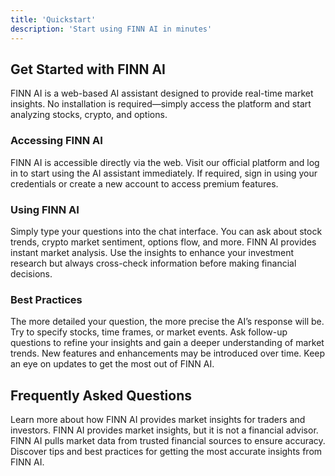 ```yaml
---
title: 'Quickstart'
description: 'Start using FINN AI in minutes'
---
```


## Get Started with FINN AI

FINN AI is a web-based AI assistant designed to provide real-time market insights. No installation is required—simply access the platform and start analyzing stocks, crypto, and options.

### Accessing FINN AI

<AccordionGroup>
  <Accordion icon="globe" title="Open FINN AI">
    FINN AI is accessible directly via the web. Visit our official platform and log in to start using the AI assistant immediately.
  </Accordion>
  <Accordion icon="user" title="Sign In or Create an Account">
    If required, sign in using your credentials or create a new account to access premium features.
  </Accordion>
</AccordionGroup>

### Using FINN AI

<AccordionGroup>
  <Accordion icon="comments" title="Ask Market Questions">
    Simply type your questions into the chat interface. You can ask about stock trends, crypto market sentiment, options flow, and more.
  </Accordion>
  <Accordion icon="chart-line" title="Get Real-Time Insights">
    FINN AI provides instant market analysis. Use the insights to enhance your investment research but always cross-check information before making financial decisions.
  </Accordion>
</AccordionGroup>

### Best Practices

<AccordionGroup>
  <Accordion icon="lightbulb" title="Be Specific">
    The more detailed your question, the more precise the AI’s response will be. Try to specify stocks, time frames, or market events.
  </Accordion>
  <Accordion icon="sync" title="Follow Up">
    Ask follow-up questions to refine your insights and gain a deeper understanding of market trends.
  </Accordion>
  <Accordion icon="bullhorn" title="Stay Updated">
    New features and enhancements may be introduced over time. Keep an eye on updates to get the most out of FINN AI.
  </Accordion>
</AccordionGroup>

## Frequently Asked Questions

<CardGroup>
  <Card title="What is FINN AI?" icon="info-circle" href="/docs/introduction">
    Learn more about how FINN AI provides market insights for traders and investors.
  </Card>
  <Card title="Does FINN AI provide financial advice?" icon="exclamation-triangle" href="/docs/legal">
    FINN AI provides market insights, but it is not a financial advisor.
  </Card>
  <Card title="Where does FINN AI get its data?" icon="database" href="/docs/data-sources">
    FINN AI pulls market data from trusted financial sources to ensure accuracy.
  </Card>
  <Card title="How can I improve my results?" icon="tools" href="/docs/tips">
    Discover tips and best practices for getting the most accurate insights from FINN AI.
  </Card>
</CardGroup>
